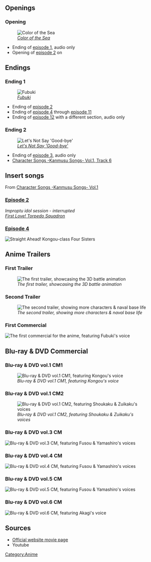 ==Openings==

===Opening===
[[File:艦隊これくしょん_-艦これ-_Kantai_Collection_-KanColle-_OP|center|[[Anime/Music#Color of the Sea|''Color of the Sea'']]]]

* Ending of [[Anime/Episodes#Episode 1|episode 1]], audio only
* Opening of [[Anime/Episodes#Episode 2|episode 2]] on
{{clear}}




==Endings==

===Ending 1===
[[File:Kantai_Collection_ED_HD|center|[[Anime/Music#Fubuki|''Fubuki'']]]]

* Ending of [[Anime/Episodes#Episode 2|episode 2]]
* Ending of [[Anime/Episodes#Episode 4|episode 4]] through [[Anime/Episodes#Episode 11|episode 11]]
* Ending of [[Anime/Episodes#Episode 12|episode 12]] with a different section, audio only
{{clear}}


===Ending 2===
[[File:Kantai_Collection_-KanColle-_Episode3_Ending2_艦隊これくしょん_-艦これ-_第3話_ED2「Let's_not_say_%22good-bye%22」【HD】|center|[[Anime/Music#Character Songs -Kanmusu Songs- Volume 1|''Let's Not Say 'Good-bye''']]]]

* Ending of [[Anime/Episodes#Episode 3|episode 3]], audio only
* [[Anime/Music#Character Songs -Kanmusu Songs- Volume 1|Character Songs -Kanmusu Songs- Vol.1, Track 6]]
{{clear}}




==Insert songs==
From [[Anime/Music#Character Songs -Kanmusu Songs- Volume 1|Character Songs -Kanmusu Songs- Vol.1]]


===[[Anime/Episodes#Episode 2|Episode 2]]===
<!-- [[[[File: |center|[[Anime/Music#Character Songs -Kanmusu Songs- Volume 1|''First Love! Torpedo Squadron'']] -->
''Improptu idol session - interrupted''<br>
[[Anime/Music#Character Songs -Kanmusu Songs- Volume 1|''First Love! Torpedo Squadron'']]


===[[Anime/Episodes#Episode 4|Episode 4]]===
[[File:Kongou_Class_Song_-_Kantai_Collection_KanColle_-_HD|center|[[Anime/Music#Character Songs -Kanmusu Songs- Volume 1|''Straight Ahead! Kongou-class Four Sisters'']]]]
{{clear}}




==Anime Trailers==

===First Trailer===
[[File:艦隊これくしょん -艦これ- 先行PV第壱弾|center|''The first trailer, showcasing the 3D battle animation'']]

===Second Trailer===
[[File:艦隊これくしょん -艦これ- 先行PV第弐弾|center|''The second trailer, showing more characters & naval base life'']]

===First Commercial===
[[File:「艦隊これくしょん -艦これ-」番宣CM|center|''The first commercial for the anime, featuring Fubuki's voice'']]
{{clear}}




==Blu-ray & DVD Commercial==

===Blu-ray & DVD vol.1 CM1===
[[File:TVアニメ「艦隊これくしょん -艦これ-」Blu-ray %26 DVD 第1巻CM|center|''Blu-ray & DVD vol.1 CM1, featuring Kongou's voice'']]

===Blu-ray & DVD vol.1 CM2===
[[File:TVアニメ「艦隊これくしょん -艦これ-」Blu-ray & DVD 第1巻CM第弐弾|center|''Blu-ray & DVD vol.1 CM2, featuring Shoukaku & Zuikaku's voices'']]

===Blu-ray & DVD vol.3 CM===
[[File:TVアニメ「艦隊これくしょん -艦これ-」Blu-ray & DVD 第3巻CM|center|''Blu-ray & DVD vol.3 CM, featuring Fusou & Yamashiro's voices'']]
{{clear}}

===Blu-ray & DVD vol.4 CM===
[[File:TVアニメ「艦隊これくしょん -艦これ-」Blu-ray & DVD 第4巻CM|center|''Blu-ray & DVD vol.4 CM, featuring Fusou & Yamashiro's voices'']]
{{clear}}

===Blu-ray & DVD vol.5 CM===
[[File:TVアニメ「艦隊これくしょん -艦これ-」Blu-ray & DVD 第5巻CM|center|''Blu-ray & DVD vol.5 CM, featuring Fusou & Yamashiro's voices'']]
{{clear}}

===Blu-ray & DVD vol.6 CM===
[[File:TVアニメ「艦隊これくしょん -艦これ-」Blu-ray & DVD 第6巻CM|center|''Blu-ray & DVD vol.6 CM, featuring Akagi's voice'']]
{{clear}}




==Sources==
* [http://kancolle-anime.jp/special/?page=movie Official website movie page]
* Youtube
{{clear}}

{{AnimePortal‎‎}}
[[Category:Anime]]